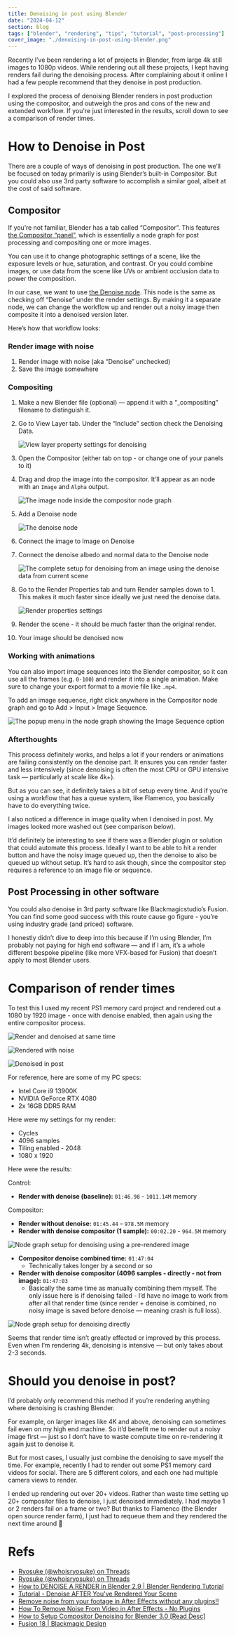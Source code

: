 ```yaml
---
title: Denoising in post using Blender
date: "2024-04-12"
section: blog
tags: ["blender", "rendering", "tips", "tutorial", "post-processing"]
cover_image: "./denoising-in-post-using-blender.png"
---
```


Recently I’ve been rendering a lot of projects in Blender, from large 4k still images to 1080p videos. While rendering out all these projects, I kept having renders fail during the denoising process. After complaining about it online I had a few people recommend that they denoise in post production.

I explored the process of denoising Blender renders in post production using the compositor, and outweigh the pros and cons of the new and extended workflow. If you're just interested in the results, scroll down to see a comparison of render times.

# How to Denoise in Post

There are a couple of ways of denoising in post production. The one we’ll be focused on today primarily is using Blender’s built-in Compositor. But you could also use 3rd party software to accomplish a similar goal, albeit at the cost of said software.

## Compositor

If you’re not familiar, Blender has a tab called “Compositor”. This features [the Compositor “panel”](https://docs.blender.org/manual/en/latest/compositing/introduction.html#introduction), which is essentially a node graph for post processing and compositing one or more images.

You can use it to change photographic settings of a scene, like the exposure levels or hue, saturation, and contrast. Or you could combine images, or use data from the scene like UVs or ambient occlusion data to power the composition.

In our case, we want to use [the Denoise node](https://docs.blender.org/manual/en/latest/compositing/types/filter/denoise.html). This node is the same as checking off “Denoise” under the render settings. By making it a separate node, we can change the workflow up and render out a noisy image then composite it into a denoised version later.

Here’s how that workflow looks:

### Render image with noise

1. Render image with noise (aka “Denoise” unchecked)
2. Save the image somewhere

### Compositing

1. Make a new Blender file (optional) — append it with a “\_compositing” filename to distinguish it.
2. Go to View Layer tab. Under the “Include” section check the Denoising Data.

   ![View layer property settings for denoising](./Untitled.png)

3. Open the Compositor (either tab on top - or change one of your panels to it)
4. Drag and drop the image into the compositor. It’ll appear as an node with an `Image` and `Alpha` output.

   ![The image node inside the compositor node graph](./Untitled%201.png)

5. Add a Denoise node

   ![The denoise node](./Untitled%202.png)

6. Connect the image to Image on Denoise
7. Connect the denoise albedo and normal data to the Denoise node

   ![The complete setup for denoising from an image using the denoise data from current scene](./Untitled%203.png)

8. Go to the Render Properties tab and turn Render samples down to 1. This makes it much faster since ideally we just need the denoise data.

   ![Render properties settings](./Untitled%204.png)

9. Render the scene - it should be much faster than the original render.
10. Your image should be denoised now

### Working with animations

You can also import image sequences into the Blender compositor, so it can use all the frames (e.g. `0-100`) and render it into a single animation. Make sure to change your export format to a movie file like `.mp4`.

To add an image sequence, right click anywhere in the Compositor node graph and go to Add > Input > Image Sequence.

![The popup menu in the node graph showing the Image Sequence option](./Untitled%205.png)

### Afterthoughts

This process definitely works, and helps a lot if your renders or animations are failing consistently on the denoise part. It ensures you can render faster and less intensively (since denoising is often the most CPU or GPU intensive task — particularly at scale like 4k+).

But as you can see, it definitely takes a bit of setup every time. And if you’re using a workflow that has a queue system, like Flamenco, you basically have to do everything twice.

I also noticed a difference in image quality when I denoised in post. My images looked more washed out (see comparison below).

It’d definitely be interesting to see if there was a Blender plugin or solution that could automate this process. Ideally I want to be able to hit a render button and have the noisy image queued up, then the denoise to also be queued up without setup. It’s hard to ask though, since the compositor step requires a reference to an image file or sequence.

## Post Processing in other software

You could also denoise in 3rd party software like Blackmagicstudio’s Fusion. You can find some good success with this route cause go figure - you’re using industry grade (and priced) software.

I honestly didn’t dive to deep into this because if I’m using Blender, I’m probably not paying for high end software — and if I am, it’s a whole different bespoke pipeline (like more VFX-based for Fusion) that doesn’t apply to most Blender users.

# Comparison of render times

To test this I used my recent PS1 memory card project and rendered out a 1080 by 1920 image - once with denoise enabled, then again using the entire compositor process.

<Stack>

![Render and denoised at same time](./PS1_Memory_Card_-_R9k_-_Compositor_Denoise_Test_005.png)

![Rendered with noise](./PS1_Memory_Card_-_R9k_-_Compositor_Denoise_Test_001.png)

![Denoised in post](./PS1_Memory_Card_-_R9k_-_Compositor_Denoise_Test_003_-_denoise_in_post.png)

</Stack>

For reference, here are some of my PC specs:

- Intel Core i9 13900K
- NVIDIA GeForce RTX 4080
- 2x 16GB DDR5 RAM

Here were my settings for my render:

- Cycles
- 4096 samples
- Tiling enabled - 2048
- 1080 x 1920

Here were the results:

Control:

- **Render with denoise (baseline):** `01:46.98` - `1011.14M` memory

Compositor:

- **Render without denoise:** `01:45.44` - `978.5M` memory
- **Render with denoise compositor (1 sample):** `00:02.20` - `964.5M` memory

![Node graph setup for denoising using a pre-rendered image](./Untitled%203.png)

- **Compositor denoise combined time:** `01:47:04`
  - Technically takes longer by a second or so
- **Render with denoise compositor (4096 samples - directly - not from image):** `01:47:03`
  - Basically the same time as manually combining them myself. The only issue here is if denoising failed - I’d have no image to work from after all that render time (since render + denoise is combined, no noisy image is saved before denoise — meaning crash is full loss).

![Node graph setup for denoising directly](./Untitled%206.png)

Seems that render time isn’t greatly effected or improved by this process. Even when I’m rendering 4k, denoising is intensive — but only takes about 2-3 seconds.

# Should you denoise in post?

I’d probably only recommend this method if you’re rendering anything where denoising is crashing Blender.

For example, on larger images like 4K and above, denoising can sometimes fail even on my high end machine. So it’d benefit me to render out a noisy image first — just so I don’t have to waste compute time on re-rendering it again just to denoise it.

But for most cases, I usually just combine the denoising to save myself the time. For example, recently I had to render out some PS1 memory card videos for social. There are 5 different colors, and each one had multiple camera views to render.

I ended up rendering out over 20+ videos. Rather than waste time setting up 20+ compositor files to denoise, I just denoised immediately. I had maybe 1 or 2 renders fail on a frame or two? But thanks to Flamenco (the Blender open source render farm), I just had to requeue them and they rendered the next time around 🤘

# Refs

- [Ryosuke (@whoisryosuke) on Threads](https://www.threads.net/@whoisryosuke/post/C5HHDv7yI4J)
- [Ryosuke (@whoisryosuke) on Threads](https://www.threads.net/@whoisryosuke/post/C5MHdu9PCLL)
- [How to DENOISE A RENDER in Blender 2.9 | Blender Rendering Tutorial](https://www.youtube.com/watch?v=iD1Y1D-KTMI)
- [Tutorial - Denoise AFTER You've Rendered Your Scene](https://www.youtube.com/watch?app=desktop&v=nRnupAxKxEA)
- [Remove noise from your footage in After Effects without any plugins!!](https://www.youtube.com/watch?v=nKZPa7iVdo0)
- [How To Remove Noise From Video in After Effects - No Plugins](https://www.youtube.com/watch?v=KnHMs40yaiY)
- [How to Setup Compositor Denoising for Blender 3.0 [Read Desc]](https://youtu.be/5A2ahhFT7Fw?t=538)
- [Fusion 18 | Blackmagic Design](https://www.blackmagicdesign.com/products/fusion)
